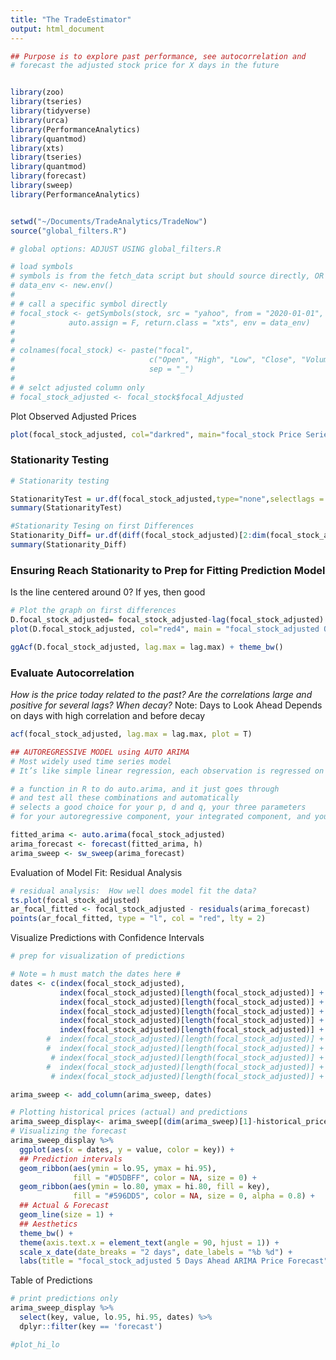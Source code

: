 ```yaml
---
title: "The TradeEstimator"
output: html_document
---
```


```r

## Purpose is to explore past performance, see autocorrelation and 
# forecast the adjusted stock price for X days in the future


library(zoo)
library(tseries)
library(tidyverse)
library(urca)
library(PerformanceAnalytics)
library(quantmod)
library(xts)
library(tseries)
library(quantmod)
library(forecast)
library(sweep)
library(PerformanceAnalytics)


setwd("~/Documents/TradeAnalytics/TradeNow")
source("global_filters.R")


```


```r

# global options: ADJUST USING global_filters.R 

# load symbols
# symbols is from the fetch_data script but should source directly, OR
# data_env <- new.env()
# 
# # call a specific symbol directly
# focal_stock <- getSymbols(stock, src = "yahoo", from = "2020-01-01",
#            auto.assign = F, return.class = "xts", env = data_env)
# 
# 
# colnames(focal_stock) <- paste("focal", 
#                              c("Open", "High", "Low", "Close", "Volume", "Adjusted"), 
#                              sep = "_")
# 
# # selct adjusted column only
# focal_stock_adjusted <- focal_stock$focal_Adjusted

```

Plot Observed Adjusted Prices
```r
plot(focal_stock_adjusted, col="darkred", main="focal_stock Price Series") 

```

### Stationarity Testing
```r

# Stationarity testing

StationarityTest = ur.df(focal_stock_adjusted,type="none",selectlags = "AIC")
summary(StationarityTest)

#Stationarity Tesing on first Differences
Stationarity_Diff= ur.df(diff(focal_stock_adjusted)[2:dim(focal_stock_adjusted)[1],], type = "none", selectlags = "AIC")
summary(Stationarity_Diff)
```

### Ensuring Reach Stationarity to Prep for Fitting Prediction Model

Is the line centered around 0?  If yes, then good

```r

# Plot the graph on first differences
D.focal_stock_adjusted= focal_stock_adjusted-lag(focal_stock_adjusted)
plot(D.focal_stock_adjusted, col="red4", main = "focal_stock_adjusted On First Differences")

ggAcf(D.focal_stock_adjusted, lag.max = lag.max) + theme_bw()

```

### Evaluate Autocorrelation
 *How is the price today related to the past?*
 *Are the correlations large and positive for several lags? When decay?*
 Note: Days to Look Ahead Depends on days with high correlation and before decay

```r
acf(focal_stock_adjusted, lag.max = lag.max, plot = T)

```

```r

## AUTOREGRESSIVE MODEL using AUTO ARIMA
# Most widely used time series model
# It’s like simple linear regression, each observation is regressed on the previous observation.

# a function in R to do auto.arima, and it just goes through 
# and test all these combinations and automatically 
# selects a good choice for your p, d and q, your three parameters 
# for your autoregressive component, your integrated component, and your moving average component.

fitted_arima <- auto.arima(focal_stock_adjusted)
arima_forecast <- forecast(fitted_arima, h)
arima_sweep <- sw_sweep(arima_forecast)

```

Evaluation of Model Fit:  Residual Analysis

```r

# residual analysis:  How well does model fit the data?
ts.plot(focal_stock_adjusted)
ar_focal_fitted <- focal_stock_adjusted - residuals(arima_forecast)
points(ar_focal_fitted, type = "l", col = "red", lty = 2)

```

Visualize Predictions with Confidence Intervals

```r

# prep for visualization of predictions

# Note = h must match the dates here #
dates <- c(index(focal_stock_adjusted), 
           index(focal_stock_adjusted)[length(focal_stock_adjusted)] + 1, 
           index(focal_stock_adjusted)[length(focal_stock_adjusted)] + 2, 
           index(focal_stock_adjusted)[length(focal_stock_adjusted)] + 3, 
           index(focal_stock_adjusted)[length(focal_stock_adjusted)] + 4, 
           index(focal_stock_adjusted)[length(focal_stock_adjusted)] + 5)
        #  index(focal_stock_adjusted)[length(focal_stock_adjusted)] + 6,
        #  index(focal_stock_adjusted)[length(focal_stock_adjusted)] + 7,
         # index(focal_stock_adjusted)[length(focal_stock_adjusted)] + 8,
        #  index(focal_stock_adjusted)[length(focal_stock_adjusted)] + 9,
         # index(focal_stock_adjusted)[length(focal_stock_adjusted)] + 10)

arima_sweep <- add_column(arima_sweep, dates)

# Plotting historical prices (actual) and predictions
arima_sweep_display<- arima_sweep[(dim(arima_sweep)[1]-historical_prices):dim(arima_sweep)[1], ]
# Visualizing the forecast
arima_sweep_display %>%
  ggplot(aes(x = dates, y = value, color = key)) +
  ## Prediction intervals
  geom_ribbon(aes(ymin = lo.95, ymax = hi.95), 
              fill = "#D5DBFF", color = NA, size = 0) +
  geom_ribbon(aes(ymin = lo.80, ymax = hi.80, fill = key), 
              fill = "#596DD5", color = NA, size = 0, alpha = 0.8) +
  ## Actual & Forecast
  geom_line(size = 1) + 
  ## Aesthetics
  theme_bw() +
  theme(axis.text.x = element_text(angle = 90, hjust = 1)) +
  scale_x_date(date_breaks = "2 days", date_labels = "%b %d") +
  labs(title = "focal_stock_adjusted 5 Days Ahead ARIMA Price Forecast", x = "", y = "")
```

Table of Predictions

```r


# print predictions only
arima_sweep_display %>% 
  select(key, value, lo.95, hi.95, dates) %>%
  dplyr::filter(key == 'forecast')

```


```r

#plot_hi_lo

```
















